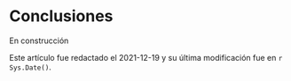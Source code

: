 # Conclusiones

En construcción

::: {.infobox .caution data-latex="{caution}"}
Este artículo fue redactado el 2021-12-19 y su última modificación fue en `r Sys.Date()`.
:::